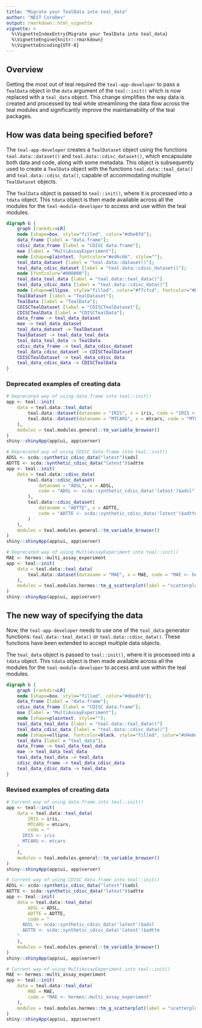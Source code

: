 ```yaml
---
title: "Migrate your TealData into teal_data"
author: "NEST CoreDev"
output: rmarkdown::html_vignette
vignette: >
  %\VignetteIndexEntry{Migrate your TealData into teal_data}
  %\VignetteEngine{knitr::rmarkdown}
  %\VignetteEncoding{UTF-8}
---
```



## Overview

Getting the most out of teal required the `teal-app-developer` to pass a `TealData` object in the `data` argument of the `teal::init()` which is now replaced with a `teal_data` object.
This change simplifies the way data is created and processed by teal while streamlining the data flow across the teal modules and significantly improve the maintainability of the teal packages.

## How was data being specified before?

The `teal-app-developer` creates a `TealDataset` object using the functions `teal.data::dataset()` and `teal.data::cdisc_dataset()`,
which encapsulate both data and code, along with some metadata.
This object is subsequently used to create a `TealData` object with the functions `teal.data::teal_data()` and `teal.data::cdisc_data()`,
capable of accommodating multiple `TealDataset` objects.

The `TealData` object is passed to `teal::init()`, where it is processed into a `tdata` object.
This `tdata` object is then made available across all the modules for the `teal-module-developer` to access and use within the teal modules.

```dot
digraph G {
    graph [rankdir=LR]
    node [shape=box, style="filled", color="#dbe8fd"];
    data_frame [label = "data.frame"];
    cdisc_data_frame [label = "CDISC data.frame"];
    mae [label = "MultiAssayExperiment"];
    node [shape=plaintext, fontcolor="#ed6c66", style=""];
    teal_data_dataset [label = "teal.data::dataset()"];
    teal_data_cdisc_dataset [label = "teal.data::cdisc_dataset()"];
    node [fontcolor="#000000"];
    teal_data_teal_data [label = "teal.data::teal_data()"]
    teal_data_cdisc_data [label = "teal.data::cdisc_data()"]
    node [shape=ellipse, style="filled", color="#f7cfcd", fontcolor="#000000"];
    TealDataset [label = "TealDataset"];
    TealData [label = "TealData"];
    CDISCTealDataset [label = "CDISCTealDataset"];
    CDISCTealData [label = "CDISCTealData"];
    data_frame -> teal_data_dataset
    mae -> teal_data_dataset
    teal_data_dataset -> TealDataset
    TealDataset -> teal_data_teal_data
    teal_data_teal_data -> TealData
    cdisc_data_frame -> teal_data_cdisc_dataset
    teal_data_cdisc_dataset -> CDISCTealDataset
    CDISCTealDataset -> teal_data_cdisc_data
    teal_data_cdisc_data -> CDISCTealData
}
```

### Deprecated examples of creating data

```r
# Deprecated way of using data.frame into teal::init()
app <- teal::init(
    data = teal.data::teal_data(
        teal.data::dataset(dataname = "IRIS", x = iris, code = "IRIS <- iris"),
        teal.data::dataset(dataname = "MTCARS", x = mtcars, code = "MTCARS <- mtcars")
    ),
    modules = teal.modules.general::tm_variable_browser()
)
shiny::shinyApp(app$ui, app$server)

# Deprecated way of using CDISC data.frame into teal::init()
ADSL <- scda::synthetic_cdisc_data("latest")$adsl
ADTTE <- scda::synthetic_cdisc_data("latest")$adtte
app <- teal::init(
    data = teal.data::cdisc_data(
        teal.data::cdisc_dataset(
            dataname = "ADSL", x = ADSL,
            code = "ADSL <- scda::synthetic_cdisc_data('latest')$adsl"
        ),
        teal.data::cdisc_dataset(
            dataname = "ADTTE", x = ADTTE,
            code = "ADTTE <- scda::synthetic_cdisc_data('latest')$adtte"
        )
    ),
    modules = teal.modules.general::tm_variable_browser()
)
shiny::shinyApp(app$ui, app$server)

# Deprecated way of using MultiAssayExperiment into teal::init()
MAE <- hermes::multi_assay_experiment
app <- teal::init(
    data = teal.data::teal_data(
        teal.data::dataset(dataname = "MAE", x = MAE, code = "MAE <- hermes::multi_assay_experiment")
    ),
    modules = teal.modules.hermes::tm_g_scatterplot(label = "scatterplot", mae_name = "MAE")
)
shiny::shinyApp(app$ui, app$server)
```

## The new way of specifying the data

Now, the `teal-app-developer` needs to use one of the `teal_data` generator functions: `teal.data::teal_data()` or `teal.data::cdisc_data()`.
These functions have been extended to accept multiple data objects.

The `teal_data` object is passed to `teal::init()`, where it is processed into a `tdata` object.
This `tdata` object is then made available across all the modules for the `teal-module-developer` to access and use within the teal modules.

```dot
digraph G {
    graph [rankdir=LR]
    node [shape=box, style="filled", color="#dbe8fd"];
    data_frame [label = "data.frame"];
    cdisc_data_frame [label = "CDISC data.frame"];
    mae [label = "MultiAssayExperiment"];
    node [shape=plaintext, style=""];
    teal_data_teal_data [label = "teal.data::teal_data()"]
    teal_data_cdisc_data [label = "teal.data::cdisc_data()"]
    node [shape=ellipse, fontcolor=black, style="filled", color="#d4e6d4"];
    teal_data [label = "teal_data"];
    data_frame -> teal_data_teal_data
    mae -> teal_data_teal_data
    teal_data_teal_data -> teal_data
    cdisc_data_frame -> teal_data_cdisc_data
    teal_data_cdisc_data -> teal_data
}
```

### Revised examples of creating data

```r
# Current way of using data.frame into teal::init()
app <- teal::init(
    data = teal.data::teal_data(
        IRIS = iris,
        MTCARS = mtcars,
        code = "
      IRIS <- iris
      MTCARS <- mtcars
    "
    ),
    modules = teal.modules.general::tm_variable_browser()
)
shiny::shinyApp(app$ui, app$server)

# Current way of using CDISC data.frame into teal::init()
ADSL <- scda::synthetic_cdisc_data("latest")$adsl
ADTTE <- scda::synthetic_cdisc_data("latest")$adtte
app <- teal::init(
    data = teal.data::teal_data(
        ADSL = ADSL,
        ADTTE = ADTTE,
        code = "
      ADSL <- scda::synthetic_cdisc_data('latest')$adsl
      ADTTE <- scda::synthetic_cdisc_data('latest')$adtte
    "
    ),
    modules = teal.modules.general::tm_variable_browser()
)
shiny::shinyApp(app$ui, app$server)

# Current way of using MultiAssayExperiment into teal::init()
MAE <- hermes::multi_assay_experiment
app <- teal::init(
    data = teal.data::teal_data(
        MAE = MAE,
        code = "MAE <- hermes::multi_assay_experiment"
    ),
    modules = teal.modules.hermes::tm_g_scatterplot(label = "scatterplot", mae_name = "MAE")
)
shiny::shinyApp(app$ui, app$server)
```
